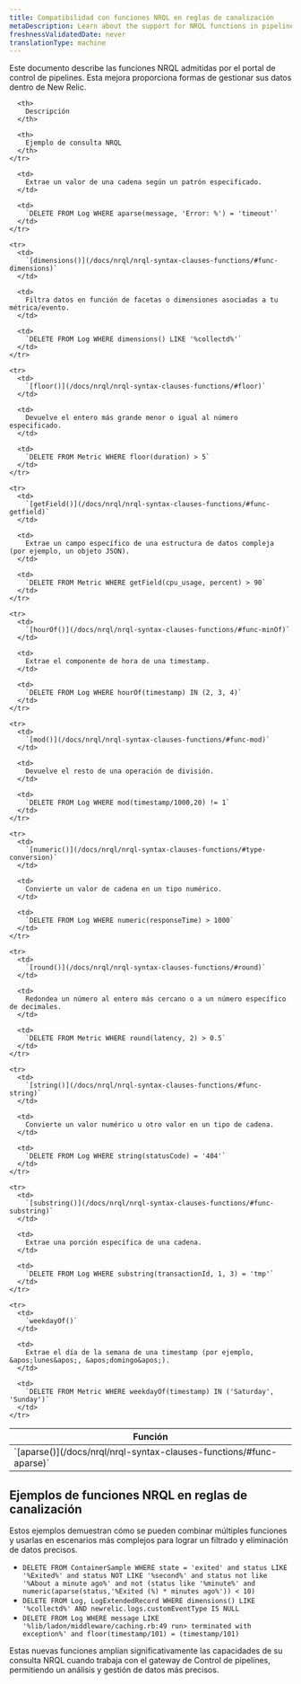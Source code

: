 ```yaml
---
title: Compatibilidad con funciones NRQL en reglas de canalización
metaDescription: Learn about the support for NRQL functions in pipeline rules and how to use them effectively.
freshnessValidatedDate: never
translationType: machine
---
```


Este documento describe las funciones NRQL admitidas por el portal de control de pipelines. Esta mejora proporciona formas de gestionar sus datos dentro de New Relic.

<table>
  <thead>
    <tr>
      <th>
        Función
      </th>

      <th>
        Descripción
      </th>

      <th>
        Ejemplo de consulta NRQL
      </th>
    </tr>
  </thead>

  <tbody>
    <tr>
      <td>
        `[aparse()](/docs/nrql/nrql-syntax-clauses-functions/#func-aparse)`
      </td>

      <td>
        Extrae un valor de una cadena según un patrón especificado.
      </td>

      <td>
        `DELETE FROM Log WHERE aparse(message, 'Error: %') = 'timeout'`
      </td>
    </tr>

    <tr>
      <td>
        `[dimensions()](/docs/nrql/nrql-syntax-clauses-functions/#func-dimensions)`
      </td>

      <td>
        Filtra datos en función de facetas o dimensiones asociadas a tu métrica/evento.
      </td>

      <td>
        `DELETE FROM Log WHERE dimensions() LIKE '%collectd%'`
      </td>
    </tr>

    <tr>
      <td>
        `[floor()](/docs/nrql/nrql-syntax-clauses-functions/#floor)`
      </td>

      <td>
        Devuelve el entero más grande menor o igual al número especificado.
      </td>

      <td>
        `DELETE FROM Metric WHERE floor(duration) > 5`
      </td>
    </tr>

    <tr>
      <td>
        `[getField()](/docs/nrql/nrql-syntax-clauses-functions/#func-getfield)`
      </td>

      <td>
        Extrae un campo específico de una estructura de datos compleja (por ejemplo, un objeto JSON).
      </td>

      <td>
        `DELETE FROM Metric WHERE getField(cpu_usage, percent) > 90`
      </td>
    </tr>

    <tr>
      <td>
        `[hourOf()](/docs/nrql/nrql-syntax-clauses-functions/#func-minOf)`
      </td>

      <td>
        Extrae el componente de hora de una timestamp.
      </td>

      <td>
        `DELETE FROM Log WHERE hourOf(timestamp) IN (2, 3, 4)`
      </td>
    </tr>

    <tr>
      <td>
        `[mod()](/docs/nrql/nrql-syntax-clauses-functions/#func-mod)`
      </td>

      <td>
        Devuelve el resto de una operación de división.
      </td>

      <td>
        `DELETE FROM Log WHERE mod(timestamp/1000,20) != 1`
      </td>
    </tr>

    <tr>
      <td>
        `[numeric()](/docs/nrql/nrql-syntax-clauses-functions/#type-conversion)`
      </td>

      <td>
        Convierte un valor de cadena en un tipo numérico.
      </td>

      <td>
        `DELETE FROM Log WHERE numeric(responseTime) > 1000`
      </td>
    </tr>

    <tr>
      <td>
        `[round()](/docs/nrql/nrql-syntax-clauses-functions/#round)`
      </td>

      <td>
        Redondea un número al entero más cercano o a un número específico de decimales.
      </td>

      <td>
        `DELETE FROM Metric WHERE round(latency, 2) > 0.5`
      </td>
    </tr>

    <tr>
      <td>
        `[string()](/docs/nrql/nrql-syntax-clauses-functions/#func-string)`
      </td>

      <td>
        Convierte un valor numérico u otro valor en un tipo de cadena.
      </td>

      <td>
        `DELETE FROM Log WHERE string(statusCode) = '404'`
      </td>
    </tr>

    <tr>
      <td>
        `[substring()](/docs/nrql/nrql-syntax-clauses-functions/#func-substring)`
      </td>

      <td>
        Extrae una porción específica de una cadena.
      </td>

      <td>
        `DELETE FROM Log WHERE substring(transactionId, 1, 3) = 'tmp'`
      </td>
    </tr>

    <tr>
      <td>
        `weekdayOf()`
      </td>

      <td>
        Extrae el día de la semana de una timestamp (por ejemplo, &apos;lunes&apos;, &apos;domingo&apos;).
      </td>

      <td>
        `DELETE FROM Metric WHERE weekdayOf(timestamp) IN ('Saturday', 'Sunday')`
      </td>
    </tr>
  </tbody>
</table>

## Ejemplos de funciones NRQL en reglas de canalización

Estos ejemplos demuestran cómo se pueden combinar múltiples funciones y usarlas en escenarios más complejos para lograr un filtrado y eliminación de datos precisos.

* `DELETE FROM ContainerSample WHERE state = 'exited' and status LIKE '%Exited%' and status NOT LIKE '%second%' and status not like '%About a minute ago%' and not (status like '%minute%' and numeric(aparse(status,'%Exited (%) * minutes ago%')) < 10)`
* `DELETE FROM Log, LogExtendedRecord WHERE dimensions() LIKE '%collectd%' AND newrelic.logs.customEventType IS NULL`
* `DELETE FROM Log WHERE message LIKE '%lib/ladon/middleware/caching.rb:49 run> terminated with exception%' and floor(timestamp/101) = (timestamp/101)`

Estas nuevas funciones amplían significativamente las capacidades de su consulta NRQL cuando trabaja con el gateway de Control de pipelines, permitiendo un análisis y gestión de datos más precisos.
